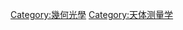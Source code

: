 {{Commons category|Parallax}}
{{Cat main|视差}}

[[Category:幾何光學|Category:幾何光學]]
[[Category:天体测量学|Category:天体测量学]]